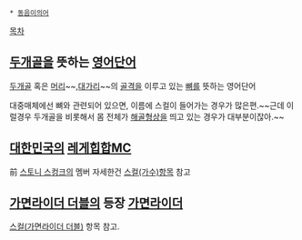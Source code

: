  * [[동음이의어]]

[[목차]]

== [[두개골]]을 뜻하는 [[영어]][[단어]] ==
[[두개골]] 혹은 [[머리]]~~,[[대가리]]~~의 [[골격]]을 이루고 있는 [[뼈]]를 뜻하는 영어단어

대중매체에선 뼈와 관련되어 있으면, 이름에 스컬이 들어가는 경우가 많은편.~~근데 이럴경우 두개골을 비롯해서 몸 전체가 [[해골]]형상을 띄고 있는 경우가 대부분이잖아.~~

== [[대한민국]]의 [[레게]][[힙합]][[MC]] ==
前 [[스토니 스컹크]]의 멤버 자세한건 [[스컬(가수)]]항목 참고

== [[가면라이더 더블]]의 등장 [[가면라이더]] ==
[[스컬(가면라이더 더블)]] 항목 참고.

